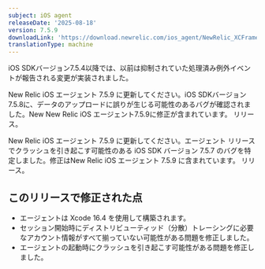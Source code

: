 ```yaml
---
subject: iOS agent
releaseDate: '2025-08-18'
version: 7.5.9
downloadLink: 'https://download.newrelic.com/ios_agent/NewRelic_XCFramework_Agent_7.5.9.zip'
translationType: machine
---
```


<Callout variant="important">
  iOS SDKバージョン7.5.4以降では、以前は抑制されていた処理済み例外イベントが報告される変更が実装されました。

  New Relic iOS エージェント 7.5.9 に更新してください。iOS SDKバージョン7.5.8に、データのアップロードに誤りが生じる可能性のあるバグが確認されました。New New Relic iOS エージェント7.5.9に修正が含まれています。 リリース。

  New Relic iOS エージェント 7.5.9 に更新してください。エージェント リリースでクラッシュを引き起こす可能性のある iOS SDK バージョン 7.5.7 のバグを特定しました。修正はNew Relic iOS エージェント 7.5.9 に含まれています。 リリース。
</Callout>

## このリリースで修正された点

* エージェントは Xcode 16.4 を使用して構築されます。
* セッション開始時にディストリビューティッド（分散）トレーシングに必要なアカウント情報がすべて揃っていない可能性がある問題を修正しました。
* エージェントの起動時にクラッシュを引き起こす可能性がある問題を修正しました。